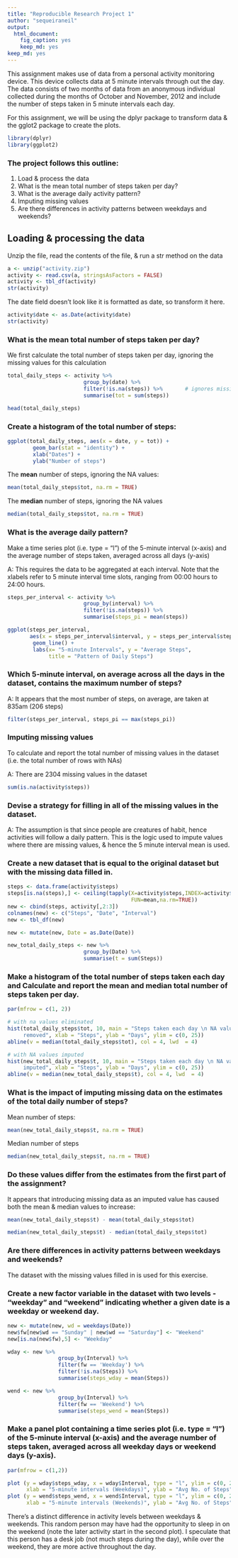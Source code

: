 ```yaml
---
title: "Reproducible Research Project 1"
author: "sequeiraneil"
output: 
  html_document: 
    fig_caption: yes
    keep_md: yes
keep_md: yes
---
```


This assignment makes use of data from a personal activity monitoring
device. This device collects data at 5 minute intervals through out the
day. The data consists of two months of data from an anonymous
individual collected during the months of October and November, 2012
and include the number of steps taken in 5 minute intervals each day.

For this assignment, we will be using the dplyr package to transform data & 
the gglot2 package to create the plots.

```r
library(dplyr)
library(ggplot2)
```


### The project follows this outline:

1. Load & process the data
2. What is the mean total number of steps taken per day?
3. What is the average daily activity pattern?
4. Imputing missing values
5. Are there differences in activity patterns between weekdays and weekends?


## Loading & processing the data

Unzip the file, read the contents of the file, & run a str method on the data

```r
a <- unzip("activity.zip")
activity <- read.csv(a, stringsAsFactors = FALSE)
activity <- tbl_df(activity)
str(activity)
```


The date field doesn't look like it is formatted as date, so transform it here.

```r
activity$date <- as.Date(activity$date)
str(activity)
```


### What is the mean total number of steps taken per day?

We first calculate the total number of steps taken per day, ignoring 
the missing values for this calculation

```r
total_daily_steps <- activity %>% 
                        group_by(date) %>%
                        filter(!is.na(steps)) %>%       # ignores missing values
                        summarise(tot = sum(steps))

head(total_daily_steps)
```


### Create a histogram of the total number of steps:

```r
ggplot(total_daily_steps, aes(x = date, y = tot)) +
        geom_bar(stat = "identity") +
        xlab("Dates") +
        ylab("Number of steps")
```


The **mean** number of steps, ignoring the NA values:

```r
mean(total_daily_steps$tot, na.rm = TRUE)
```

The **median** number of steps, ignoring the NA values

```r
median(total_daily_steps$tot, na.rm = TRUE)
```


### What is the average daily pattern?

Make a time series plot (i.e. type = "l") of the 5-minute interval (x-axis) 
and the average number of steps taken, averaged across all days (y-axis)

A: This requires the data to be aggregated at each interval. Note that the 
xlabels refer to 5 minute interval time slots, ranging from 00:00 hours to 
24:00 hours.


```r
steps_per_interval <- activity %>%
                        group_by(interval) %>%
                        filter(!is.na(steps)) %>%       
                        summarise(steps_pi = mean(steps))

ggplot(steps_per_interval,
       aes(x = steps_per_interval$interval, y = steps_per_interval$steps_pi)) +
        geom_line() +
        labs(x= "5-minute Intervals", y = "Average Steps", 
             title = "Pattern of Daily Steps")

```


### Which 5-minute interval, on average across all the days in the dataset, contains the maximum number of steps?

A: It appears that the most number of steps, on average, are taken at 835am (206 steps)

```r
filter(steps_per_interval, steps_pi == max(steps_pi))

```


### Imputing missing values

To calculate and report the total number of missing values in the dataset (i.e. the total number of rows with NAs)

A: There are 2304 missing values in the dataset

```r
sum(is.na(activity$steps))
```


### Devise a strategy for filling in all of the missing values in the dataset. 

A: The assumption is that since people are creatures of habit, hence activities 
will follow a daily pattern.  This is the logic used to impute values where 
there are missing values, & hence the 5 minute interval mean is used. 


### Create a new dataset that is equal to the original dataset but with the missing data filled in.

```r

steps <- data.frame(activity$steps)
steps[is.na(steps),] <- ceiling(tapply(X=activity$steps,INDEX=activity$interval,
                                       FUN=mean,na.rm=TRUE))
new <- cbind(steps, activity[,2:3])
colnames(new) <- c("Steps", "Date", "Interval")
new <- tbl_df(new)

new <- mutate(new, Date = as.Date(Date))

new_total_daily_steps <- new %>%
                        group_by(Date) %>%
                        summarise(t = sum(Steps))
```


### Make a histogram of the total number of steps taken each day and Calculate and report the mean and median total number of steps taken per day.  

```r

par(mfrow = c(1, 2))

# with na values eliminated
hist(total_daily_steps$tot, 10, main = "Steps taken each day \n NA values
     removed", xlab = "Steps", ylab = "Days", ylim = c(0, 25))
abline(v = median(total_daily_steps$tot), col = 4, lwd  = 4)

# with NA values imputed
hist(new_total_daily_steps$t, 10, main = "Steps taken each day \n NA values
     imputed", xlab = "Steps", ylab = "Days", ylim = c(0, 25))
abline(v = median(new_total_daily_steps$t), col = 4, lwd  = 4)

```

### What is the impact of imputing missing data on the estimates of the total daily number of steps?

Mean number of steps:

```r
mean(new_total_daily_steps$t, na.rm = TRUE)
```


Median number of steps

```r
median(new_total_daily_steps$t, na.rm = TRUE)
```

### Do these values differ from the estimates from the first part of the assignment?

It appears that introducing missing data as an imputed value has caused both the mean & median values to increase:

```r
mean(new_total_daily_steps$t) - mean(total_daily_steps$tot) 

median(new_total_daily_steps$t) - median(total_daily_steps$tot)

```


### Are there differences in activity patterns between weekdays and weekends?
The dataset with the missing values filled in is used for this exercise. 


### Create a new factor variable in the dataset with two levels - "weekday" and "weekend" indicating whether a given date is a weekday or weekend day.


```r
new <- mutate(new, wd = weekdays(Date))
new$fw[new$wd == "Sunday" | new$wd == "Saturday"] <- "Weekend"
new[is.na(new$fw),5] <- "Weekday"

wday <- new %>%
                group_by(Interval) %>%
                filter(fw == 'Weekday') %>%
                filter(!is.na(Steps)) %>%
                summarise(steps_wday = mean(Steps))

wend <- new %>%
                group_by(Interval) %>%
                filter(fw == 'Weekend') %>%       
                summarise(steps_wend = mean(Steps))

```



### Make a panel plot containing a time series plot (i.e. type = "l") of the 5-minute interval (x-axis) and the average number of steps taken, averaged across all weekday days or weekend days (y-axis). 


```r

par(mfrow = c(1,2))

plot (y = wday$steps_wday, x = wday$Interval, type = "l", ylim = c(0, 250), 
      xlab = "5-minute intervals (Weekdays)", ylab = "Avg No. of Steps")
plot (y = wend$steps_wend, x = wend$Interval, type = "l", ylim = c(0, 250),
      xlab = "5-minute intervals (Weekends)", ylab = "Avg No. of Steps")

```

There's a distinct difference in activity levels between weekdays & weekends.
This random person may have had the opportunity to sleep in on the weekend (note
the later activity start in the second plot). I speculate that this person has 
a desk job (not much steps during the day), while over the weekend, they are 
more active throughout the day.
